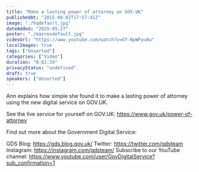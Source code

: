 ```yaml
---
title: "Make a lasting power of attorney on GOV.UK"
publishedAt: "2015-08-02T17:57:41Z"
image: "./hqdefault.jpg"
dateAdded: "2025-05-27"
poster: "./maxresdefault.jpg"
videoUrl: "https://www.youtube.com/watch?v=GY-NpWFyu8w"
localImages: true
tags: ["Unsorted"]
categories: ["Video"]
duration: "0:02:34"
privacyStatus: "undefined"
draft: true
speakers: ["Unsorted"]
---
```

Ann explains how simple she found it to make a lasting power of attorney using the new digital service on GOV.UK.

See the live service for yourself on GOV.UK:
https://www.gov.uk/power-of-attorney 

Find out more about the Government Digital Service:

GDS Blog: https://gds.blog.gov.uk/
Twitter: https://twitter.com/gdsteam 
Instagram: https://instagram.com/gdsteam/ 
Subscribe to our YouTube channel: 
https://www.youtube.com/user/GovDigitalService?sub_confirmation=1

